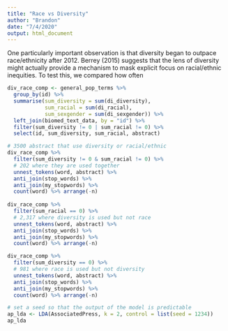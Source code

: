 ```yaml
---
title: "Race vs Diversity"
author: "Brandon"
date: "7/4/2020"
output: html_document
---
```


One particularly important observation is that diversity began to outpace race/ethnicity after 2012. Berrey (2015) suggests that the lens of diversity might actually provide a mechanism to mask explicit focus on racial/ethnic inequities. To test this, we compared how often 

```r
div_race_comp <- general_pop_terms %>% 
  group_by(id) %>% 
  summarise(sum_diversity = sum(di_diversity),
            sum_racial = sum(di_racial),
            sum_sexgender = sum(di_sexgender)) %>% 
  left_join(biomed_text_data, by = "id") %>% 
  filter(sum_diversity != 0 | sum_racial != 0) %>% 
  select(id, sum_diversity, sum_racial, abstract)

# 3500 abstract that use diversity or racial/ethnic
div_race_comp %>%  
  filter(sum_diversity != 0 & sum_racial != 0) %>% 
  # 202 where they are used together
  unnest_tokens(word, abstract) %>% 
  anti_join(stop_words) %>% 
  anti_join(my_stopwords) %>% 
  count(word) %>% arrange(-n)
  
div_race_comp %>% 
  filter(sum_racial == 0) %>%  
  # 2,317 where diversity is used but not race 
  unnest_tokens(word, abstract) %>% 
  anti_join(stop_words) %>% 
  anti_join(my_stopwords) %>% 
  count(word) %>% arrange(-n)

div_race_comp %>%  
  filter(sum_diversity == 0) %>% 
  # 981 where race is used but not diversity
  unnest_tokens(word, abstract) %>% 
  anti_join(stop_words) %>% 
  anti_join(my_stopwords) %>% 
  count(word) %>% arrange(-n)

# set a seed so that the output of the model is predictable
ap_lda <- LDA(AssociatedPress, k = 2, control = list(seed = 1234))
ap_lda

```